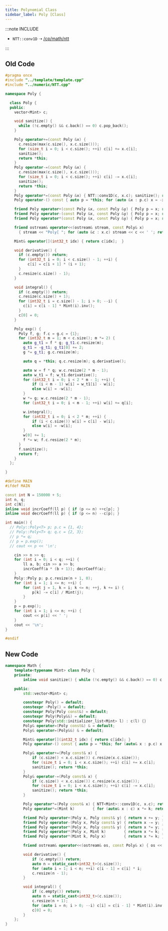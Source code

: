 ```yaml
---
title: Polynomial Class
sidebar_label: Poly [Class]
---
```


:::note INCLUDE

- `NTT::conv1D` ➝ [/cp/math/ntt](/cp/math/ntt)

:::

## Old Code

``` cpp
#pragma once
#include "../template/template.cpp"
#include "../numeric/NTT.cpp"

namespace Poly {

  class Poly {
  public:
    vector<Mint> c;

    void sanitize() {
      while (!c.empty() && c.back() == 0) c.pop_back();
    }

    Poly operator+=(const Poly &x) {
      c.resize(max(c.size(), x.c.size()));
      for (size_t i = 0; i < c.size(); ++i) c[i] += x.c[i];
      sanitize();
      return *this;
    }
    Poly operator-=(const Poly &x) {
      c.resize(max(c.size(), x.c.size()));
      for (size_t i = 0; i < c.size(); ++i) c[i] -= x.c[i];
      sanitize();
      return *this;
    }
    Poly operator*=(const Poly &x) { NTT::conv1D(c, x.c); sanitize(); return *this; }
    Poly operator-() const { auto p = *this; for (auto &x : p.c) x = -x; return p; }

    friend Poly operator+(const Poly &x, const Poly &y) { Poly p = x; return p += y; }
    friend Poly operator-(const Poly &x, const Poly &y) { Poly p = x; return p -= y; }
    friend Poly operator*(const Poly &x, const Poly &y) { Poly p = x; return p *= y; }

    friend ostream& operator<<(ostream& stream, const Poly& x)
      { stream << "Poly[ "; for (auto &c : x.c) stream << c << ' '; return stream << ']'; }

    Mint& operator[](int32_t idx) { return c[idx];  }

    void derivative() {
      if (c.empty()) return;
      for (int32_t i = 0; i < c.size() - 1; ++i) {
          c[i] = c[i + 1] * (i + 1);
      }
      c.resize(c.size() - 1);
    }

    void integral() {
      if (c.empty()) return;
      c.resize(c.size() + 1);
      for (int32_t i = c.size() - 1; i > 0; --i) {
        c[i] = c[i - 1] * Mint(i).inv();
      }
      c[0] = 0;
    }

    Poly exp() {
      Poly f, g; f.c = g.c = {1};
      for (int32_t m = 1; m < c.size(); m *= 2) {
        auto g_t1 = f * g; g_t1.c.resize(m);
        g_t1 = -g_t1; g_t1[0] += 2;
        g *= g_t1; g.c.resize(m);

        auto q = *this; q.c.resize(m); q.derivative();

        auto w = f * q; w.c.resize(2 * m - 1);
        auto w_t1 = f; w_t1.derivative();
        for (int32_t i = 0; i < 2 * m - 1; ++i) {
            if (i < m - 1) w[i] = w_t1[i] - w[i];
            else w[i] = -w[i];
        }
        w *= g; w.c.resize(2 * m - 1);
        for (int32_t i = 0; i < m - 1; ++i) w[i] += q[i];

        w.integral();
        for (int32_t i = 0; i < 2 * m; ++i) {
            if (i < c.size()) w[i] = c[i] - w[i];
            else w[i] = -w[i];
        }
        w[0] += 1;
        f *= w; f.c.resize(2 * m);
      }
      f.sanitize();
      return f;
    }
  };

}

#define MAIN
#ifdef MAIN

const int N = 150000 + 5;
int n, q;
int c[N];
inline void incrCoeff(ll p) { if (p <= n) ++c[p]; }
inline void decrCoeff(ll p) { if (p <= n) --c[p]; }

int main() {
  // Poly::Poly<T> p; p.c = {1, 4};
  // Poly::Poly<T> q; q.c = {2, 3};
  // p *= q;
  // p = p.exp();
  // cout << p << '\n';

    cin >> n >> q;
    for (int i = 0; i < q; ++i) {
        ll a, b; cin >> a >> b;
        incrCoeff(a * (b + 1)); decrCoeff(a);
    }
    Poly::Poly p; p.c.resize(n + 1, 0);
    for (int i = 1; i <= n; ++i) {
        for (int j = 1, k = i; k <= n; ++j, k += i) {
            p[k] -= c[i] / Mint(j);
        }
    }
    p = p.exp();
    for (int i = 1; i <= n; ++i) {
        cout << p[i] << ' ';
    }
    cout << '\n';
}

#endif
```

## New Code

```cpp
namespace Math {
    template<typename Mint> class Poly {
    private:
        inline void sanitize() { while (!c.empty() && c.back() == 0) c.pop_back(); }

    public:
        std::vector<Mint> c;

        constexpr Poly() = default;
        constexpr ~Poly() = default;
        constexpr Poly(Poly const&) = default;
        constexpr Poly(Poly&&) = default;
        constexpr Poly(std::initializer_list<Mint> l) : c(l) {}
        Poly& operator=(Poly const&) & = default;
        Poly& operator=(Poly&&) & = default;

        Mint& operator[](int32_t idx) { return c[idx]; }
        Poly operator-() const { auto p = *this; for (auto& x : p.c) x = -x; return p; }

        Poly& operator+=(Poly const& x) {
            if (c.size() < x.c.size()) c.resize(x.c.size());
            for (size_t i = 0; i < x.c.size(); ++i) c[i] += x.c[i];
            sanitize(); return *this;
        }
        Poly& operator-=(Poly const& x) {
            if (c.size() < x.c.size()) c.resize(x.c.size());
            for (size_t i = 0; i < x.c.size(); ++i) c[i] -= x.c[i];
            sanitize(); return *this;
        }

        Poly operator*=(Poly const& x) { NTT<Mint>::conv1D(c, x.c); return *this; }
        Poly operator*=(Mint k)        { for (auto& x : c) x *= k; return *this; }

        friend Poly operator+(Poly x, Poly const& y) { return x += y; }
        friend Poly operator-(Poly x, Poly const& y) { return x -= y; }
        friend Poly operator*(Poly x, Poly const& y) { return x *= y; }
        friend Poly operator*(Poly x, Mint k)        { return x *= k; }
        friend Poly operator*(Mint k, Poly x)        { return x *= k; }

        friend ostream& operator<<(ostream& os, const Poly& x) { os << "Polynomial[ "; for (auto const& c : x.c) os << c << ' '; return os << ']'; }

        void derivative() {
            if (c.empty()) return;
            auto n = static_cast<int32_t>(c.size());
            for (auto i = 1; i < n; ++i) c[i - 1] = c[i] * i;
            c.resize(n - 1);
        }

        void integral() {
            if (c.empty()) return;
            auto n = static_cast<int32_t>(c.size());
            c.resize(n + 1);
            for (auto i = n; i > 0; --i) c[i] = c[i - 1] * Mint(i).inv();
            c[0] = 0;
        }
    };
}
```